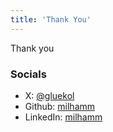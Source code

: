 ```yaml
---
title: 'Thank You'
---
```



<TextHeading>Thank you</TextHeading>

### Socials
- X: [@gluekol](https://twitter.com/gluekol)
- Github: [milhamm](https://github.com/milhamm)
- LinkedIn: [milhamm](https://linkedin.com/in/milhamm)
